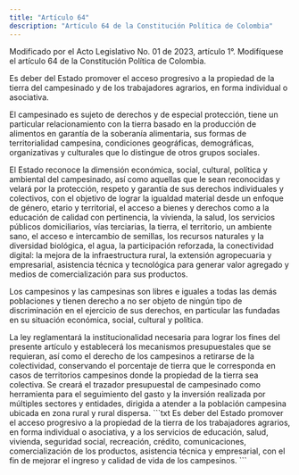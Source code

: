 ```yaml
---
title: "Artículo 64"
description: "Artículo 64 de la Constitución Política de Colombia"
---
```


<Warning>Modificado por el Acto Legislativo No. 01 de 2023, artículo 1°. Modifíquese el artículo 64 de la Constitución Política de Colombia. </Warning>

Es deber del Estado promover el acceso progresivo a la propiedad de la tierra del campesinado y de los trabajadores agrarios, en forma individual o asociativa. 

El campesinado es sujeto de derechos y de especial protección, tiene un particular relacionamiento con la tierra basado en la producción de alimentos en garantía de la soberanía alimentaria, sus formas de territorialidad campesina, condiciones geográficas, demográficas, organizativas y culturales que lo distingue de otros grupos sociales. 

El Estado reconoce la dimensión económica, social, cultural, política y ambiental del campesinado, así como aquellas que le sean reconocidas y velará por la protección, respeto y garantía de sus derechos individuales y colectivos, con el objetivo de lograr la igualdad material desde un enfoque de género, etario y territorial, el acceso a bienes y derechos como a la educación de calidad con pertinencia, la vivienda, la salud, los servicios públicos domiciliarios, vías terciarias, la tierra, el territorio, un ambiente sano, el acceso e intercambio de semillas, los recursos naturales y la diversidad biológica, el agua, la participación reforzada, la conectividad digital: la mejora de la infraestructura rural, la extensión agropecuaria y empresarial, asistencia técnica y tecnológica para generar valor agregado y medios de comercialización para sus productos. 

Los campesinos y las campesinas son libres e iguales a todas las demás poblaciones y tienen derecho a no ser objeto de ningún tipo de discriminación en el ejercicio de sus derechos, en particular las fundadas en su situación económica, social, cultural y política.

<AccordionGroup>
    <Accordion
        title="Parágrafo 1°"
        defaultOpen
    >
    La ley reglamentará la institucionalidad necesaria para lograr los fines del presente artículo y establecerá los mecanismos presupuestales que se requieran, así como el derecho de los campesinos a retirarse de la colectividad, conservando el porcentaje de tierra que le corresponda en casos de territorios campesinos donde la propiedad de la tierra sea colectiva.
    </Accordion>
    <Accordion
        title="Parágrafo 2°"
        defaultOpen
    >
    Se creará el trazador presupuestal de campesinado como herramienta para el seguimiento del gasto y la inversión realizada por múltiples sectores y entidades, dirigida a atender a la población campesina ubicada en zona rural y rural dispersa.
    </Accordion>
</AccordionGroup>


<Accordion title="Artículo original antes de la modificación:">
```txt
Es deber del Estado promover el
acceso progresivo a la propiedad de la tierra de los
trabajadores agrarios, en forma individual o asociativa, y a los servicios de educación, salud, vivienda,
seguridad social, recreación, crédito, comunicaciones, comercialización de los productos, asistencia
técnica y empresarial, con el fin de mejorar el ingreso y calidad de vida de los campesinos.
```
</Accordion>
